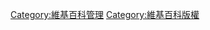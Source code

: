 {{Wikipedia category}}
{{Commonscat|Wikimedia Commons|維基共享資源}}
<!--:''This category is to coordinate efforts regarding [[Wikimedia_Commons|Wikimedia Commons]] within Wikipedia.''-->

<!---->

[[Category:維基百科管理|Category:維基百科管理]]
[[Category:維基百科版權|Category:維基百科版權]]